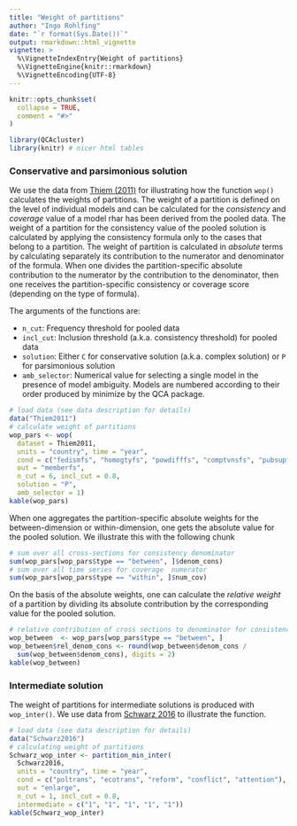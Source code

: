 ```yaml
---
title: "Weight of partitions"
author: "Ingo Rohlfing"
date: "`r format(Sys.Date())`"
output: rmarkdown::html_vignette
vignette: >
  %\VignetteIndexEntry{Weight of partitions}
  %\VignetteEngine{knitr::rmarkdown}
  %\VignetteEncoding{UTF-8}
---
```


```r
knitr::opts_chunk$set(
  collapse = TRUE,
  comment = "#>"
)
```

```r
library(QCAcluster)
library(knitr) # nicer html tables
```

### Conservative and parsimonious solution
We use the data from [Thiem (2011)](https://doi.org/10.1017/S1755773910000251) for illustrating how the function `wop()` calculates the weights of partitions. The weight of a partition is defined on the level of individual models and can be calculated for the *consistency* and *coverage* value of a model rhar has been derived from the pooled data. The weight of a partition for the consistency value of the pooled solution is calculated by applying the consistency formula only to the cases that belong to a partition. The weight of partition is calculated in *absolute* terms by calculating separately its contribution to the numerator and denominator of the formula. When one divides the partition-specific absolute contribution to the numerator by the contribution to the denominator, then one receives the partition-specific consistency or coverage score (depending on the type of formula).

The arguments of the functions are:

- `n_cut`: Frequency threshold for pooled data
- `incl_cut`: Inclusion threshold (a.k.a. consistency threshold) for pooled data
- `solution`: Either `C` for conservative solution (a.k.a. complex solution) or `P` for parsimonious solution
- `amb_selector`: Numerical value for selecting a single model in the presence of model ambiguity. Models are numbered according to their order produced by minimize by the QCA package. 

```r
# load data (see data description for details)
data("Thiem2011")
# calculate weight of partitions
wop_pars <- wop(
  dataset = Thiem2011,
  units = "country", time = "year",
  cond = c("fedismfs", "homogtyfs", "powdifffs", "comptvnsfs", "pubsupfs", "ecodpcefs"),
  out = "memberfs",
  n_cut = 6, incl_cut = 0.8,
  solution = "P",
  amb_selector = 1)
kable(wop_pars)
```

When one aggregates the partition-specific absolute weights for the between-dimension or within-dimension, one gets the absolute value for the pooled solution. We illustrate this with the following chunk
```r
# sum over all cross-sections for consistency denominator
sum(wop_pars[wop_pars$type == "between", ]$denom_cons)
# sum over all time series for coverage  numerator
sum(wop_pars[wop_pars$type == "within", ]$num_cov)
```

On the basis of the absolute weights, one can calculate the *relative weight* of a partition by dividing its absolute contribution by the corresponding value for the pooled solution.
```r
# relative contribution of cross sections to denominator for consistency
wop_between  <- wop_pars[wop_pars$type == "between", ]
wop_between$rel_denom_cons <- round(wop_between$denom_cons / 
  sum(wop_between$denom_cons), digits = 2)
kable(wop_between)
```


### Intermediate solution
The weight of partitions for intermediate solutions is produced with `wop_inter()`. We use data from [Schwarz 2016](https://doi.org/10.1080/07036337.2016.1203309) to illustrate the function.

```r
# load data (see data description for details)
data("Schwarz2016")
# calculating weight of partitions
Schwarz_wop_inter <- partition_min_inter(
  Schwarz2016,
  units = "country", time = "year",
  cond = c("poltrans", "ecotrans", "reform", "conflict", "attention"),
  out = "enlarge",
  n_cut = 1, incl_cut = 0.8,
  intermediate = c("1", "1", "1", "1", "1"))
kable(Schwarz_wop_inter)
```

